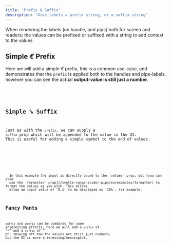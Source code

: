 ```yaml
---
title: 'Prefix & Suffix'
description: 'Give labels a prefix string, or a suffix string'
---
```










When rendering the labels (on handle, and pips) both for screen and readers; 
the values can be prefixed or suffixed with a string to add context to the values.




## Simple _€_ Prefix
Here we will add a simple _€_ prefix, this is a common use-case, and demonstrates
that the `prefix` is applied both to the handles and pips-labels, however you can see the
actual **output-value is still just a number**.

<Demo name="Prepend the '€' symbol" client:visible>
  <Prefix client:visible />
  <Code slot="svelte" code={cleanImport(PrefixRaw)} lang="svelte" />
</Demo>





## Simple _%_ Suffix
Just as with the `prefix`, we can supply a `suffix` prop which will be appended to the
value in the UI. This is useful for adding a simple symbol to the end of values.

<Demo name="Append the '%' symbol" client:visible>
  <Suffix client:visible />
  <Code slot="svelte" code={cleanImport(SuffixRaw)} lang="svelte" />
</Demo>

<Note title="Formatting" type="info">
  In this example the input is directly bound to the `values` prop, but [you can also
  use the `formatter` prop](/svelte-range-slider-pips/en/examples/formatter) to format the values as you wish. This allows
  allow an input value of `0.1` to be displayed as `10%`, for example.
</Note>




## Fancy Pants
`suffix` and `prefix` can be combined for some interesting effects, here we will add a
`prefix` of _**"~"**_ and a `suffix` of _**" 🎈"**_, showing off how the values are still just
numbers, but the UI is more interesting/meaningful.

<Demo name="Floating in the summer sky" client:visible>
  <LuftBalloons client:visible />
  <Code slot="svelte" code={cleanImport(LuftBalloonsRaw)} lang="svelte" />
</Demo>

